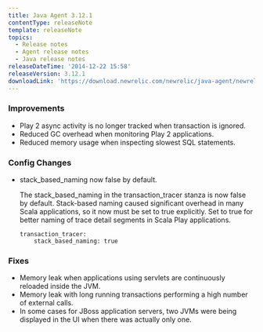 ```yaml
---
title: Java Agent 3.12.1
contentType: releaseNote
template: releaseNote
topics:
  - Release notes
  - Agent release notes
  - Java release notes
releaseDateTime: '2014-12-22 15:58'
releaseVersion: 3.12.1
downloadLink: 'https://download.newrelic.com/newrelic/java-agent/newrelic-agent/3.12.1/'
---
```


### Improvements

* Play 2 async activity is no longer tracked when transaction is ignored.
* Reduced GC overhead when monitoring Play 2 applications.
* Reduced memory usage when inspecting slowest SQL statements.

### Config Changes

* stack_based_naming now false by default.

  The stack_based_naming in the transaction_tracer stanza is now false by default. Stack-based naming caused significant overhead in many Scala applications, so it now must be set to true explicitly. Set to true for better naming of trace detail segments in Scala Play applications.

  ```
  transaction_tracer:
      stack_based_naming: true
  ```

### Fixes

* Memory leak when applications using servlets are continuously reloaded inside the JVM.
* Memory leak with long running transactions performing a high number of external calls.
* In some cases for JBoss application servers, two JVMs were being displayed in the UI when there was actually only one.
